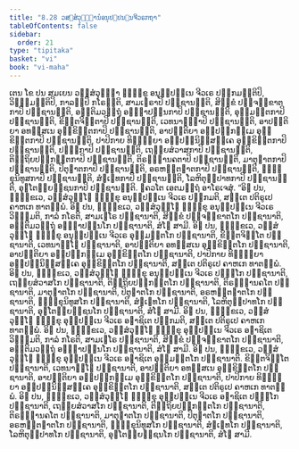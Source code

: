```yaml
---
title: "8.28 ວສ຺ສໍວຸຏ຺ຐານໍອນຸປ຺ປນ຺ນຈີວຣກຖາ"
tableOfContents: false
sidebar:
  order: 21
type: "tipitaka"
basket: "vi"
book: "vi-maha"
---
```



<DynamicBreadcrumb />

<Division number="373" book="vi-maha">

<Paragraph number="1721" book="vi-maha">
ເຕນ ໂຂ ປນ ສມເຍນ ວສ຺ສໍວຸຏ຺ຐາ ຠິກ຺ຂູ ອນຸປ຺ປນ຺ເນ ຈີວເຣ ປກ຺ກມນ຺ຕິປິ, ວິພ຺ຠມນ຺ຕິປິ, ກາລມ຺ປິ ກໂຣນ຺ຕິ, ສາມເຓຣາປິ ປຏິຊານນ຺ຕິ, ສິກ຺ຂໍ ປຈ຺ຈກ຺ຂາຕກາປິ ປຏິຊານນ຺ຕິ, ອນ຺ຕິມວຕ຺ຖຸໍ ອຊ຺ຌາປນ຺ນກາປິ ປຏິຊານນ຺ຕິ, ອຸມ຺ມຕ຺ຕກາປິ ປຏິຊານນ຺ຕິ, ຂິຕ຺ຕຈິຕ຺ຕາປິ ປຏິຊານນ຺ຕິ, ເວທນາຏ຺ຏາປິ ປຏິຊານນ຺ຕິ, ອາປຕ຺ຕິຍາ ອທສ຺ສເນ ອຸກ຺ຂິຕ຺ຕກາປິ ປຏິຊານນ຺ຕິ, ອາປຕ຺ຕິຍາ ອປ຺ປຏິກມ຺ເມ ອຸກ຺ຂິຕ຺ຕກາປິ ປຏິຊານນ຺ຕິ, ປາປິກາຍ ທິຏ຺ຐິຍາ ອປ຺ປຏິນິສ຺ສຄ຺ເຄ ອຸກ຺ຂິຕ຺ຕກາປິ ປຏິຊານນ຺ຕິ, ປຓ຺ຑກາປິ ປຏິຊານນ຺ຕິ, ເຖຍ຺ຍສໍວາສກາປິ ປຏິຊານນ຺ຕິ, ຕິຕ຺ຖິຍປກ຺ກນ຺ຕກາປິ ປຏິຊານນ຺ຕິ, ຕິຣຈ຺ຉານຄຕາປິ ປຏິຊານນ຺ຕິ, ມາຕຸຆາຕກາປິ ປຏິຊານນ຺ຕິ, ປິຕຸຆາຕກາປິ ປຏິຊານນ຺ຕິ, ອຣຫນ຺ຕຆາຕກາປິ ປຏິຊານນ຺ຕິ, ຠິກ຺ຂຸນິທູສກາປິ ປຏິຊານນ຺ຕິ, ສໍຆເຠທກາປິ ປຏິຊານນ຺ຕິ, ໂລຫິຕຸປ຺ປາທກາປິ ປຏິຊານນ຺ຕິ, ອຸຠໂຕພ຺ຍຎ຺ຊນກາປິ ປຏິຊານນ຺ຕິ. ຠຄວໂຕ ເອຕມຕ຺ຖໍ ອາໂຣເຈສຸໍ.
</Paragraph>

</Division>
<Division number="374" book="vi-maha">

<Paragraph number="1722" book="vi-maha">
“ອິຘ ປນ, ຠິກ຺ຂເວ, ວສ຺ສໍວຸຏ຺ໂຐ ຠິກ຺ຂຸ ອນຸປ຺ປນ຺ເນ ຈີວເຣ ປກ຺ກມຕິ, ສນ຺ເຕ ປຕິຣູເປ ຄາຫເກ ທາຕພ຺ພໍ.
</Paragraph>

<Paragraph number="1723" book="vi-maha">
ອິຘ ປນ, ຠິກ຺ຂເວ, ວສ຺ສໍວຸຏ຺ໂຐ ຠິກ຺ຂຸ ອນຸປ຺ປນ຺ເນ ຈີວເຣ ວິພ຺ຠມຕິ, ກາລໍ ກໂຣຕິ, ສາມເຓໂຣ ປຏິຊານາຕິ, ສິກ຺ຂໍ ປຈ຺ຈກ຺ຂາຕໂກ ປຏິຊານາຕິ, ອນ຺ຕິມວຕ຺ຖຸໍ ອຊ຺ຌາປນ຺ນໂກ ປຏິຊານາຕິ, ສໍໂຆ ສາມີ.
</Paragraph>

<Paragraph number="1724" book="vi-maha">
ອິຘ ປນ, ຠິກ຺ຂເວ, ວສ຺ສໍວຸຏ຺ໂຐ ຠິກ຺ຂຸ ອນຸປ຺ປນ຺ເນ ຈີວເຣ ອຸມ຺ມຕ຺ຕໂກ ປຏິຊານາຕິ, ຂິຕ຺ຕຈິຕ຺ໂຕ ປຏິຊານາຕິ, ເວທນາຏ຺ໂຏ ປຏິຊານາຕິ, ອາປຕ຺ຕິຍາ ອທສ຺ສເນ ອຸກ຺ຂິຕ຺ຕໂກ ປຏິຊານາຕິ, ອາປຕ຺ຕິຍາ ອປ຺ປຏິກມ຺ເມ ອຸກ຺ຂິຕ຺ຕໂກ ປຏິຊານາຕິ, ປາປິກາຍ ທິຏ຺ຐິຍາ ອປ຺ປຏິນິສ຺ສຄ຺ເຄ ອຸກ຺ຂິຕ຺ຕໂກ ປຏິຊານາຕິ, ສນ຺ເຕ ປຕິຣູເປ ຄາຫເກ ທາຕພ຺ພໍ.
</Paragraph>

<Paragraph number="1725" book="vi-maha">
ອິຘ ປນ, ຠິກ຺ຂເວ, ວສ຺ສໍວຸຏ຺ໂຐ ຠິກ຺ຂຸ ອນຸປ຺ປນ຺ເນ ຈີວເຣ ປຓ຺ຑໂກ ປຏິຊານາຕິ, ເຖຍ຺ຍສໍວາສໂກ ປຏິຊານາຕິ, ຕິຕ຺ຖິຍປກ຺ກນ຺ຕໂກ ປຏິຊານາຕິ, ຕິຣຈ຺ຉານຄໂຕ ປຏິຊານາຕິ, ມາຕຸຆາຕໂກ ປຏິຊານາຕິ, ປິຕຸຆາຕໂກ ປຏິຊານາຕິ, ອຣຫນ຺ຕຆາຕໂກ ປຏິຊານາຕິ, ຠິກ຺ຂຸນິທູສໂກ ປຏິຊານາຕິ, ສໍຆເຠທໂກ ປຏິຊານາຕິ, ໂລຫິຕຸປ຺ປາທໂກ ປຏິຊານາຕິ, ອຸຠໂຕພ຺ຍຎ຺ຊນໂກ ປຏິຊານາຕິ, ສໍໂຆ ສາມີ.
</Paragraph>

</Division>
<Division number="375" book="vi-maha">

<Paragraph number="1726" book="vi-maha">
ອິຘ ປນ, ຠິກ຺ຂເວ, ວສ຺ສໍວຸຏ຺ໂຐ ຠິກ຺ຂຸ ອຸປ຺ປນ຺ເນ ຈີວເຣ ອຠາຊິເຕ ປກ຺ກມຕິ, ສນ຺ເຕ ປຕິຣູເປ ຄາຫເກ ທາຕພ຺ພໍ.
</Paragraph>

<Paragraph number="1727" book="vi-maha">
ອິຘ ປນ, ຠິກ຺ຂເວ, ວສ຺ສໍວຸຏ຺ໂຐ ຠິກ຺ຂຸ ອຸປ຺ປນ຺ເນ ຈີວເຣ ອຠາຊິເຕ ວິພ຺ຠມຕິ, ກາລໍ ກໂຣຕິ, ສາມເຓໂຣ ປຏິຊານາຕິ, ສິກ຺ຂໍ ປຈ຺ຈກ຺ຂາຕໂກ ປຏິຊານາຕິ, ອນ຺ຕິມວຕ຺ຖຸໍ ອຊ຺ຌາປນ຺ນໂກ ປຏິຊານາຕິ, ສໍໂຆ ສາມີ.
</Paragraph>

<Paragraph number="1728" book="vi-maha">
ອິຘ ປນ, ຠິກ຺ຂເວ, ວສ຺ສໍວຸຏ຺ໂຐ ຠິກ຺ຂຸ ອຸປ຺ປນ຺ເນ ຈີວເຣ ອຠາຊິເຕ ອຸມ຺ມຕ຺ຕໂກ ປຏິຊານາຕິ. ຂິຕ຺ຕຈິຕ຺ໂຕ ປຏິຊານາຕິ, ເວທນາຏ຺ໂຏ ປຏິຊານາຕິ, ອາປຕ຺ຕິຍາ ອທສ຺ສເນ ອຸກ຺ຂິຕ຺ຕໂກ ປຏິຊານາຕິ, ອາປຕ຺ຕິຍາ ອປ຺ປຏິກມ຺ເມ ອຸກ຺ຂິຕ຺ຕໂກ ປຏິຊານາຕິ, ປາປິກາຍ ທິຏ຺ຐິຍາ ອປ຺ປຏິນິສ຺ສຄ຺ເຄ ອຸກ຺ຂິຕ຺ຕໂກ ປຏິຊານາຕິ, ສນ຺ເຕ ປຕິຣູເປ ຄາຫເກ ທາຕພ຺ພໍ.
</Paragraph>

<Paragraph number="1729" book="vi-maha">
ອິຘ ປນ, ຠິກ຺ຂເວ, ວສ຺ສໍວຸຏ຺ໂຐ ຠິກ຺ຂຸ ອຸປ຺ປນ຺ເນ ຈີວເຣ ອຠາຊິເຕ ປຓ຺ຑໂກ ປຏິຊານາຕິ, ເຖຍ຺ຍສໍວາສໂກ ປຏິຊານາຕິ, ຕິຕ຺ຖິຍປກ຺ກນ຺ຕໂກ ປຏິຊານາຕິ, ຕິຣຈ຺ຉານຄໂຕ ປຏິຊານາຕິ, ມາຕຸຆາຕໂກ ປຏິຊານາຕິ, ປິຕຸຆາຕໂກ ປຏິຊານາຕິ, ອຣຫນ຺ຕຆາຕໂກ ປຏິຊານາຕິ, ຠິກ຺ຂຸນິທູສໂກ ປຏິຊານາຕິ, ສໍຆເຠທໂກ ປຏິຊານາຕິ, ໂລຫິຕຸປ຺ປາທໂກ ປຏິຊານາຕິ, ອຸຠໂຕພ຺ຍຎ຺ຊນໂກ ປຏິຊານາຕິ, ສໍໂຆ ສາມີ.
</Paragraph>
</Division>